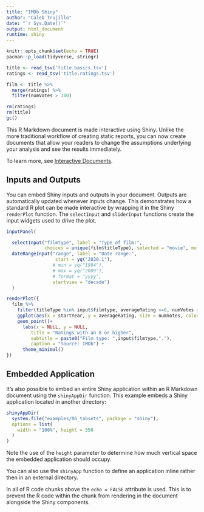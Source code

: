 ```yaml
---
title: "IMDb Shiny"
author: "Caleb Trujillo"
date: "`r Sys.Date()`"
output: html_document
runtime: shiny
---
```


```r
knitr::opts_chunk$set(echo = TRUE)
pacman::p_load(tidyverse, stringr)
```

```r
title <- read_tsv('title.basics.tsv')
ratings <- read_tsv('title.ratings.tsv')

film <- title %>%
  merge(ratings) %>%
  filter(numVotes > 100)

rm(ratings)
rm(title)
gc()
```


This R Markdown document is made interactive using Shiny. Unlike the more traditional workflow of creating static reports, you can now create documents that allow your readers to change the assumptions underlying your analysis and see the results immediately. 

To learn more, see [Interactive Documents](http://rmarkdown.rstudio.com/authoring_shiny.html).

## Inputs and Outputs

You can embed Shiny inputs and outputs in your document. Outputs are automatically updated whenever inputs change.  This demonstrates how a standard R plot can be made interactive by wrapping it in the Shiny `renderPlot` function. The `selectInput` and `sliderInput` functions create the input widgets used to drive the plot.

```r
inputPanel(

  selectInput("filmtype", label = "Type of film:",
              choices = unique(film$titleType), selected = "movie", multiple = TRUE),
  dateRangeInput("range", label = "Date range:",
                  start = yq("2020.1"), 
                 # min = yq("1984"), 
                 # max = yq("2009"), 
                 # format = "yyyy",
                 startview = "decade")
  )

renderPlot({
  film %>% 
    filter(titleType %in% input$filmtype, averageRating >=8, numVotes >=1000) %>%
    ggplot(aes(x = startYear, y = averageRating, size = numVotes, color = titleType)) +
    geom_point()+
      labs(x = NULL, y = NULL,
         title = "Ratings with an 8 or higher",
         subtitle = paste0("Film type: ",input$filmtype,"."),
         caption = "Source: IMDb") + 
      theme_minimal()
})
```

## Embedded Application

It's also possible to embed an entire Shiny application within an R Markdown document using the `shinyAppDir` function. This example embeds a Shiny application located in another directory:

```r
shinyAppDir(
  system.file("examples/06_tabsets", package = "shiny"),
  options = list(
    width = "100%", height = 550
  )
)
```

Note the use of the `height` parameter to determine how much vertical space the embedded application should occupy.

You can also use the `shinyApp` function to define an application inline rather then in an external directory.

In all of R code chunks above the `echo = FALSE` attribute is used. This is to prevent the R code within the chunk from rendering in the document alongside the Shiny components.



